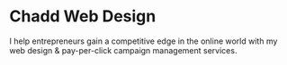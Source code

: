 # Chadd Web Design

I help entrepreneurs gain a competitive edge in the online world with my web design & pay-per-click campaign management services.
